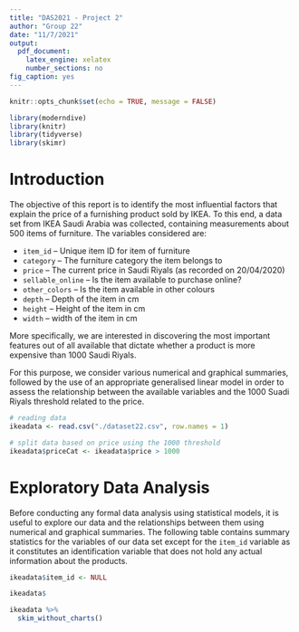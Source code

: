 ```yaml
---
title: "DAS2021 - Project 2"
author: "Group 22"
date: "11/7/2021"
output:
  pdf_document:
    latex_engine: xelatex
    number_sections: no
fig_caption: yes
---
```


```r
knitr::opts_chunk$set(echo = TRUE, message = FALSE)
```

```r
library(moderndive)
library(knitr)
library(tidyverse)
library(skimr)
```

# Introduction

The objective of this report is to identify the most influential factors that explain the price of a furnishing product sold by IKEA. To this end, a data set from IKEA Saudi Arabia was collected, containing measurements about 500 items of furniture. The variables considered are:

* `item_id` – Unique item ID for item of furniture
* `category` – The furniture category the item belongs to
* `price` – The current price in Saudi Riyals (as recorded on 20/04/2020)
* `sellable_online` – Is the item available to purchase online?
* `other_colors` – Is the item available in other colours
* `depth` – Depth of the item in cm
* `height` – Height of the item in cm
* `width` – width of the item in cm

More specifically, we are interested in discovering the most important features out of all available that dictate whether a product is more expensive than 1000 Saudi Riyals.

For this purpose, we consider various numerical and graphical summaries, followed by the use of an appropriate generalised linear model in order to assess the relationship between the available variables and the 1000 Suadi Riyals threshold related to the price.


```r
# reading data
ikeadata <- read.csv("./dataset22.csv", row.names = 1)

# split data based on price using the 1000 threshold
ikeadata$priceCat <- ikeadata$price > 1000
```

# Exploratory Data Analysis

Before conducting any formal data analysis using statistical models, it is useful to explore our data and the relationships between them using numerical and graphical summaries. The following table contains summary statistics for the variables of our data set except for the `item_id` variable as it constitutes an identification variable that does not hold any actual information about the products.

```r
ikeadata$item_id <- NULL

ikeadata$

ikeadata %>%
  skim_without_charts()
```

